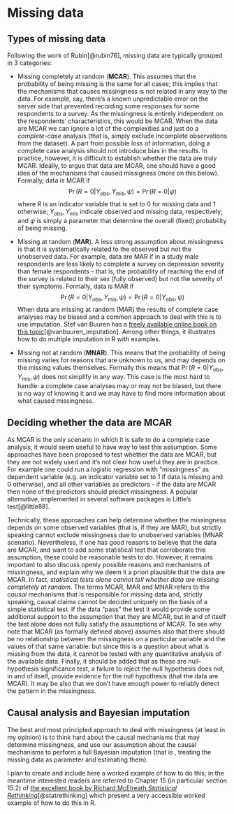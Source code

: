 # Missing data {#missing-data}


## Types of missing data

Following the work of Rubin[@rubin76], missing data are typically grouped in 3 categories:

- Missing completely at random (**MCAR**). This assumes that the probability of being missing is the same for all cases; this implies that the mechanisms that causes missingness is not related in any way to the data. For example, say, there's a known unpredictable error on the server side that prevented recording some responses for some respondents to a survey. As the missingness is entirely independent on the respondents' characteristics, this would be MCAR. When the data are MCAR we can ignore a lot of the complexities and just do a _complete-case_ analysis (that is, simply exclude incomplete observations from the dataset). A part from possible loss of information, doing a complete case analysis should not introduce bias in the results. In practice, however, it is difficult to establish whether the data are truly MCAR. Ideally, to argue that data are MCAR,  one should have a good idea of the mechanisms that caused missigness (more on this below). Formally, data is MCAR if $$
\Pr(R=0|Y_\mathrm{obs},Y_\mathrm{mis},\psi) = \Pr(R=0|\psi)
$$ where $R$ is an indicator variable that is set to 0 for missing data and 1 otherwise; $Y_\mathrm{obs},Y_\mathrm{mis}$ indicate observed and missing data, respectively; and $\psi$ is simply a parameter that determine the overall (fixed) probability of being missing.

- Missing at random (**MAR**). A less strong assumption about missingness is that it is systematically related to the observed but not the unobserved data. For example, data are MAR if in a study male respondents are less likely to complete a survey on depression severity than female respondents - that is, the probability of reaching the end of the survey is related to their sex (fully observed) but not the severity of their symptoms. Formally, data is MAR if $$
\Pr(R=0|Y_\mathrm{obs},Y_\mathrm{mis},\psi) = \Pr(R=0|Y_\mathrm{obs},\psi)
$$ When data are missing at random (MAR) the results of complete case analyses may be biased and a common approach to deal with this is to use imputation. Stef van Buuren has a [freely available online book on this topic](https://stefvanbuuren.name/fimd/)[@vanbuuren_imputation]. Among other things, it illustrates how to do multiple imputation in R with examples.

- Missing not at random (**MNAR**). This means that the probability of being missing varies for reasons that are unknown to us, and may depends on the missing values themselves. Formally this means that $\Pr(R=0|Y_\mathrm{obs},Y_\mathrm{mis},\psi)$ does not simplify in any way. This case is the most hard to handle: a complete case analyses may or may not be biased, but there is no way of knowing it and we may have to find more information about what caused missingness. 


## Deciding whether the data are MCAR

As MCAR is the only scenario in which it is safe to do a complete case analysis, it would seem useful to have way to test this assumption. Some approaches have been proposed to test whether the data are MCAR, but they are not widely used and it's not clear how useful they are in practice. For example one could run a logistic regression with "missingness" as dependent variable (e.g. an indicator variable set to 1 if data is missing and 0 otherwise), and all other variables as predictors - if the data are MCAR then none of the predictors should predict missingness. A popular alternative, implemented in several software packages is Little's test[@little88]. 

Technically, these approaches can help determine whether the missingness depends on some observed variables (that is, if they are MAR), but strictly speaking cannot exclude missingness due to unobserved variables (MNAR scenario). Nevertheless, if one has good reasons to believe that the data are MCAR, and want to add some statistical test that corroborate this assumption, these could be reasonable tests to do. However, it remains important to also discuss openly possible reasons and mechanisms of missingness, and explain why we deem it a priori plausible that the data are MCAR. In fact, _statistical tests alone cannot tell whether data are missing completely at random_. The terms MCAR, MAR and MNAR refers to the _causal_ mechanisms that is responsible for missing data and, strictly speaking, causal claims cannot be decided uniquely on the basis of a simple statistical test. If the data "pass" the test it would provide some additional support to the assumption that they are MCAR, but in and of itself the test alone does not fully satisfy the assumptions of MCAR. To see why note that MCAR (as formally defined above) assumes also that there should be no relationship between the missingness on a particular variable and the values of that same variable: but since this is a question about what is missing from the data, it cannot be tested with any quantitative analysis of the available data. Finally, it should be added that as these are null-hypothesis significance test, a failure to reject the null hypothesis does not, in and of itself, provide evidence for the null hypothesis (that the data are MCAR). It may be also that we don't have enough power to reliably detect the pattern in the missingness.



## Causal analysis and Bayesian imputation

The best and most principled approach to deal with missingness (at least in my opinion) is to think hard about the causal mechanisms that may determine missingness, and use our assumption about the causal mechanisms to perform a full Bayesian imputation (that is , treating the missing data as parameter and estimating them). 

I plan to create and include here a worked example of how to do this; in the meantime interested readers are referred to Chapter 15 (in particular section 15.2) of [the excellent book by Richard McElreath _Statistical Rethinking_](https://xcelab.net/rm/statistical-rethinking/)[@statrethinking] which present a very accessible worked example of how to do this in R.




